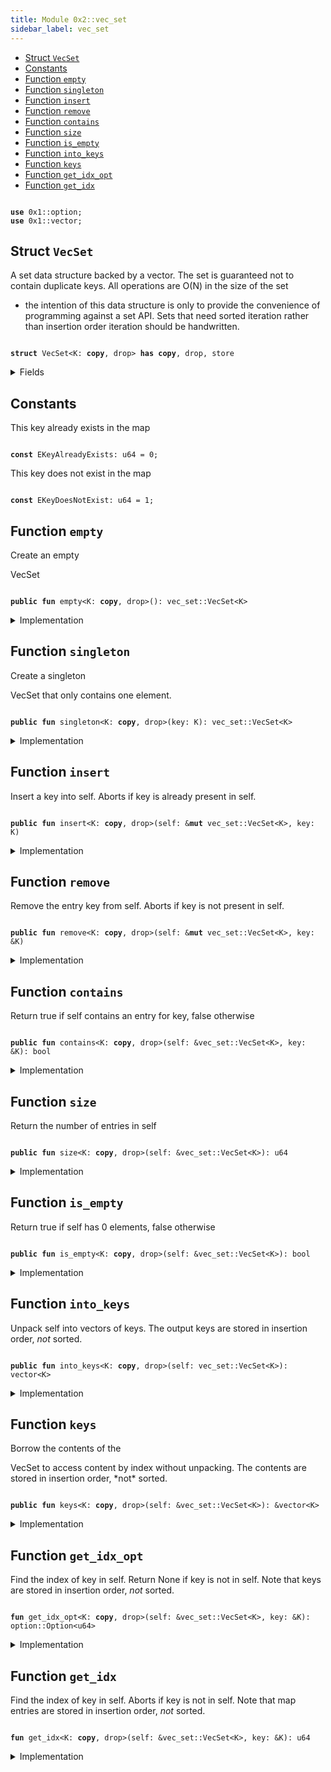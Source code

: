 ```yaml
---
title: Module 0x2::vec_set
sidebar_label: vec_set
---
```


<Link id="0x2_vec_set"/>


-  [Struct `VecSet`](#0x2_vec_set_VecSet)
-  [Constants](#@Constants_0)
-  [Function `empty`](#0x2_vec_set_empty)
-  [Function `singleton`](#0x2_vec_set_singleton)
-  [Function `insert`](#0x2_vec_set_insert)
-  [Function `remove`](#0x2_vec_set_remove)
-  [Function `contains`](#0x2_vec_set_contains)
-  [Function `size`](#0x2_vec_set_size)
-  [Function `is_empty`](#0x2_vec_set_is_empty)
-  [Function `into_keys`](#0x2_vec_set_into_keys)
-  [Function `keys`](#0x2_vec_set_keys)
-  [Function `get_idx_opt`](#0x2_vec_set_get_idx_opt)
-  [Function `get_idx`](#0x2_vec_set_get_idx)


<pre><code>
<b>use</b> <Link to="../move-stdlib/option#0x1_option">0x1::option</Link>;
<b>use</b> <Link to="../move-stdlib/vector#0x1_vector">0x1::vector</Link>;
</code></pre>



<Link id="0x2_vec_set_VecSet"></Link>

## Struct `VecSet`

A set data structure backed by a vector. The set is guaranteed not to
contain duplicate keys. All operations are O(N) in the size of the set
- the intention of this data structure is only to provide the convenience
of programming against a set API. Sets that need sorted iteration rather
than insertion order iteration should be handwritten.


<pre><code>
<b>struct</b> <Link to="../iota-framework/vec_set#0x2_vec_set_VecSet">VecSet</Link>&lt;K: <b>copy</b>, drop&gt; <b>has</b> <b>copy</b>, drop, store
</code></pre>



<details>
<summary>Fields</summary>


<dl>
<dt>

contents: <Link to="../move-stdlib/vector#0x1_vector">vector</Link>&lt;K&gt;
</dt>
<dd>

</dd>
</dl>


</details>

<Link id="@Constants_0"></Link>

## Constants


<Link id="0x2_vec_set_EKeyAlreadyExists"></Link>

This key already exists in the map


<pre><code>
<b>const</b> <Link to="../iota-framework/vec_set#0x2_vec_set_EKeyAlreadyExists">EKeyAlreadyExists</Link>: u64 = 0;
</code></pre>



<Link id="0x2_vec_set_EKeyDoesNotExist"></Link>

This key does not exist in the map


<pre><code>
<b>const</b> <Link to="../iota-framework/vec_set#0x2_vec_set_EKeyDoesNotExist">EKeyDoesNotExist</Link>: u64 = 1;
</code></pre>



<Link id="0x2_vec_set_empty"></Link>

## Function `empty`

Create an empty 
<Link to="../iota-framework/vec_set#0x2_vec_set_VecSet">VecSet</Link>


<pre><code>
<b>public</b> <b>fun</b> <Link to="../iota-framework/vec_set#0x2_vec_set_empty">empty</Link>&lt;K: <b>copy</b>, drop&gt;(): <Link to="../iota-framework/vec_set#0x2_vec_set_VecSet">vec_set::VecSet</Link>&lt;K&gt;
</code></pre>



<details>
<summary>Implementation</summary>


<pre><code>
<b>public</b> <b>fun</b> <Link to="../iota-framework/vec_set#0x2_vec_set_empty">empty</Link>&lt;K: <b>copy</b> + drop&gt;(): <Link to="../iota-framework/vec_set#0x2_vec_set_VecSet">VecSet</Link>&lt;K&gt; \{
    <Link to="../iota-framework/vec_set#0x2_vec_set_VecSet">VecSet</Link> \{ contents: <Link to="../move-stdlib/vector#0x1_vector">vector</Link>[] }
}
</code></pre>



</details>

<Link id="0x2_vec_set_singleton"></Link>

## Function `singleton`

Create a singleton 
<Link to="../iota-framework/vec_set#0x2_vec_set_VecSet">VecSet</Link> that only contains one element.


<pre><code>
<b>public</b> <b>fun</b> <Link to="../iota-framework/vec_set#0x2_vec_set_singleton">singleton</Link>&lt;K: <b>copy</b>, drop&gt;(key: K): <Link to="../iota-framework/vec_set#0x2_vec_set_VecSet">vec_set::VecSet</Link>&lt;K&gt;
</code></pre>



<details>
<summary>Implementation</summary>


<pre><code>
<b>public</b> <b>fun</b> <Link to="../iota-framework/vec_set#0x2_vec_set_singleton">singleton</Link>&lt;K: <b>copy</b> + drop&gt;(key: K): <Link to="../iota-framework/vec_set#0x2_vec_set_VecSet">VecSet</Link>&lt;K&gt; \{
    <Link to="../iota-framework/vec_set#0x2_vec_set_VecSet">VecSet</Link> \{ contents: <Link to="../move-stdlib/vector#0x1_vector">vector</Link>[key] }
}
</code></pre>



</details>

<Link id="0x2_vec_set_insert"></Link>

## Function `insert`

Insert a 
key into self.
Aborts if 
key is already present in 
self.


<pre><code>
<b>public</b> <b>fun</b> <Link to="../iota-framework/vec_set#0x2_vec_set_insert">insert</Link>&lt;K: <b>copy</b>, drop&gt;(self: &<b>mut</b> <Link to="../iota-framework/vec_set#0x2_vec_set_VecSet">vec_set::VecSet</Link>&lt;K&gt;, key: K)
</code></pre>



<details>
<summary>Implementation</summary>


<pre><code>
<b>public</b> <b>fun</b> <Link to="../iota-framework/vec_set#0x2_vec_set_insert">insert</Link>&lt;K: <b>copy</b> + drop&gt;(self: &<b>mut</b> <Link to="../iota-framework/vec_set#0x2_vec_set_VecSet">VecSet</Link>&lt;K&gt;, key: K) \{
    <b>assert</b>!(!self.<Link to="../iota-framework/vec_set#0x2_vec_set_contains">contains</Link>(&key), <Link to="../iota-framework/vec_set#0x2_vec_set_EKeyAlreadyExists">EKeyAlreadyExists</Link>);
    self.contents.push_back(key)
}
</code></pre>



</details>

<Link id="0x2_vec_set_remove"></Link>

## Function `remove`

Remove the entry 
key from self. Aborts if 
key is not present in 
self.


<pre><code>
<b>public</b> <b>fun</b> <Link to="../iota-framework/vec_set#0x2_vec_set_remove">remove</Link>&lt;K: <b>copy</b>, drop&gt;(self: &<b>mut</b> <Link to="../iota-framework/vec_set#0x2_vec_set_VecSet">vec_set::VecSet</Link>&lt;K&gt;, key: &K)
</code></pre>



<details>
<summary>Implementation</summary>


<pre><code>
<b>public</b> <b>fun</b> <Link to="../iota-framework/vec_set#0x2_vec_set_remove">remove</Link>&lt;K: <b>copy</b> + drop&gt;(self: &<b>mut</b> <Link to="../iota-framework/vec_set#0x2_vec_set_VecSet">VecSet</Link>&lt;K&gt;, key: &K) \{
    <b>let</b> idx = <Link to="../iota-framework/vec_set#0x2_vec_set_get_idx">get_idx</Link>(self, key);
    self.contents.<Link to="../iota-framework/vec_set#0x2_vec_set_remove">remove</Link>(idx);
}
</code></pre>



</details>

<Link id="0x2_vec_set_contains"></Link>

## Function `contains`

Return true if 
self contains an entry for 
key, false otherwise


<pre><code>
<b>public</b> <b>fun</b> <Link to="../iota-framework/vec_set#0x2_vec_set_contains">contains</Link>&lt;K: <b>copy</b>, drop&gt;(self: &<Link to="../iota-framework/vec_set#0x2_vec_set_VecSet">vec_set::VecSet</Link>&lt;K&gt;, key: &K): bool
</code></pre>



<details>
<summary>Implementation</summary>


<pre><code>
<b>public</b> <b>fun</b> <Link to="../iota-framework/vec_set#0x2_vec_set_contains">contains</Link>&lt;K: <b>copy</b> + drop&gt;(self: &<Link to="../iota-framework/vec_set#0x2_vec_set_VecSet">VecSet</Link>&lt;K&gt;, key: &K): bool \{
    <Link to="../iota-framework/vec_set#0x2_vec_set_get_idx_opt">get_idx_opt</Link>(self, key).is_some()
}
</code></pre>



</details>

<Link id="0x2_vec_set_size"></Link>

## Function `size`

Return the number of entries in 
self


<pre><code>
<b>public</b> <b>fun</b> <Link to="../iota-framework/vec_set#0x2_vec_set_size">size</Link>&lt;K: <b>copy</b>, drop&gt;(self: &<Link to="../iota-framework/vec_set#0x2_vec_set_VecSet">vec_set::VecSet</Link>&lt;K&gt;): u64
</code></pre>



<details>
<summary>Implementation</summary>


<pre><code>
<b>public</b> <b>fun</b> <Link to="../iota-framework/vec_set#0x2_vec_set_size">size</Link>&lt;K: <b>copy</b> + drop&gt;(self: &<Link to="../iota-framework/vec_set#0x2_vec_set_VecSet">VecSet</Link>&lt;K&gt;): u64 \{
    self.contents.length()
}
</code></pre>



</details>

<Link id="0x2_vec_set_is_empty"></Link>

## Function `is_empty`

Return true if 
self has 0 elements, false otherwise


<pre><code>
<b>public</b> <b>fun</b> <Link to="../iota-framework/vec_set#0x2_vec_set_is_empty">is_empty</Link>&lt;K: <b>copy</b>, drop&gt;(self: &<Link to="../iota-framework/vec_set#0x2_vec_set_VecSet">vec_set::VecSet</Link>&lt;K&gt;): bool
</code></pre>



<details>
<summary>Implementation</summary>


<pre><code>
<b>public</b> <b>fun</b> <Link to="../iota-framework/vec_set#0x2_vec_set_is_empty">is_empty</Link>&lt;K: <b>copy</b> + drop&gt;(self: &<Link to="../iota-framework/vec_set#0x2_vec_set_VecSet">VecSet</Link>&lt;K&gt;): bool \{
    <Link to="../iota-framework/vec_set#0x2_vec_set_size">size</Link>(self) == 0
}
</code></pre>



</details>

<Link id="0x2_vec_set_into_keys"></Link>

## Function `into_keys`

Unpack 
self into vectors of keys.
The output keys are stored in insertion order, *not* sorted.


<pre><code>
<b>public</b> <b>fun</b> <Link to="../iota-framework/vec_set#0x2_vec_set_into_keys">into_keys</Link>&lt;K: <b>copy</b>, drop&gt;(self: <Link to="../iota-framework/vec_set#0x2_vec_set_VecSet">vec_set::VecSet</Link>&lt;K&gt;): <Link to="../move-stdlib/vector#0x1_vector">vector</Link>&lt;K&gt;
</code></pre>



<details>
<summary>Implementation</summary>


<pre><code>
<b>public</b> <b>fun</b> <Link to="../iota-framework/vec_set#0x2_vec_set_into_keys">into_keys</Link>&lt;K: <b>copy</b> + drop&gt;(self: <Link to="../iota-framework/vec_set#0x2_vec_set_VecSet">VecSet</Link>&lt;K&gt;): <Link to="../move-stdlib/vector#0x1_vector">vector</Link>&lt;K&gt; \{
    <b>let</b> <Link to="../iota-framework/vec_set#0x2_vec_set_VecSet">VecSet</Link> \{ contents } = self;
    contents
}
</code></pre>



</details>

<Link id="0x2_vec_set_keys"></Link>

## Function `keys`

Borrow the 
contents of the 
<Link to="../iota-framework/vec_set#0x2_vec_set_VecSet">VecSet</Link> to access content by index
without unpacking. The contents are stored in insertion order,
*not* sorted.


<pre><code>
<b>public</b> <b>fun</b> <Link to="../iota-framework/vec_set#0x2_vec_set_keys">keys</Link>&lt;K: <b>copy</b>, drop&gt;(self: &<Link to="../iota-framework/vec_set#0x2_vec_set_VecSet">vec_set::VecSet</Link>&lt;K&gt;): &<Link to="../move-stdlib/vector#0x1_vector">vector</Link>&lt;K&gt;
</code></pre>



<details>
<summary>Implementation</summary>


<pre><code>
<b>public</b> <b>fun</b> <Link to="../iota-framework/vec_set#0x2_vec_set_keys">keys</Link>&lt;K: <b>copy</b> + drop&gt;(self: &<Link to="../iota-framework/vec_set#0x2_vec_set_VecSet">VecSet</Link>&lt;K&gt;): &<Link to="../move-stdlib/vector#0x1_vector">vector</Link>&lt;K&gt; \{
    &self.contents
}
</code></pre>



</details>

<Link id="0x2_vec_set_get_idx_opt"></Link>

## Function `get_idx_opt`

Find the index of 
key in 
self. Return 
None if 
key is not in 
self.
Note that keys are stored in insertion order, *not* sorted.


<pre><code>
<b>fun</b> <Link to="../iota-framework/vec_set#0x2_vec_set_get_idx_opt">get_idx_opt</Link>&lt;K: <b>copy</b>, drop&gt;(self: &<Link to="../iota-framework/vec_set#0x2_vec_set_VecSet">vec_set::VecSet</Link>&lt;K&gt;, key: &K): <Link to="../move-stdlib/option#0x1_option_Option">option::Option</Link>&lt;u64&gt;
</code></pre>



<details>
<summary>Implementation</summary>


<pre><code>
<b>fun</b> <Link to="../iota-framework/vec_set#0x2_vec_set_get_idx_opt">get_idx_opt</Link>&lt;K: <b>copy</b> + drop&gt;(self: &<Link to="../iota-framework/vec_set#0x2_vec_set_VecSet">VecSet</Link>&lt;K&gt;, key: &K): Option&lt;u64&gt; \{
    <b>let</b> <b>mut</b> i = 0;
    <b>let</b> n = <Link to="../iota-framework/vec_set#0x2_vec_set_size">size</Link>(self);
    <b>while</b> (i &lt; n) \{
        <b>if</b> (&self.contents[i] == key) \{
            <b>return</b> <Link to="../move-stdlib/option#0x1_option_some">option::some</Link>(i)
        };
        i = i + 1;
    };
    <Link to="../move-stdlib/option#0x1_option_none">option::none</Link>()
}
</code></pre>



</details>

<Link id="0x2_vec_set_get_idx"></Link>

## Function `get_idx`

Find the index of 
key in 
self. Aborts if 
key is not in 
self.
Note that map entries are stored in insertion order, *not* sorted.


<pre><code>
<b>fun</b> <Link to="../iota-framework/vec_set#0x2_vec_set_get_idx">get_idx</Link>&lt;K: <b>copy</b>, drop&gt;(self: &<Link to="../iota-framework/vec_set#0x2_vec_set_VecSet">vec_set::VecSet</Link>&lt;K&gt;, key: &K): u64
</code></pre>



<details>
<summary>Implementation</summary>


<pre><code>
<b>fun</b> <Link to="../iota-framework/vec_set#0x2_vec_set_get_idx">get_idx</Link>&lt;K: <b>copy</b> + drop&gt;(self: &<Link to="../iota-framework/vec_set#0x2_vec_set_VecSet">VecSet</Link>&lt;K&gt;, key: &K): u64 \{
    <b>let</b> idx_opt = <Link to="../iota-framework/vec_set#0x2_vec_set_get_idx_opt">get_idx_opt</Link>(self, key);
    <b>assert</b>!(idx_opt.is_some(), <Link to="../iota-framework/vec_set#0x2_vec_set_EKeyDoesNotExist">EKeyDoesNotExist</Link>);
    idx_opt.destroy_some()
}
</code></pre>



</details>
